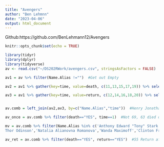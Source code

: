 ---
title: "Avengers"
author: "Ben Lehmnn"
date: "2023-04-06"
output: html_document
---
Github:https://github.com/BenLehmann12/Avengers
```{r setup, include=FALSE}
knitr::opts_chunk$set(echo = TRUE)
```


```{r cars}
library(tidyr)
library(dplyr)
library(tidyverse)
av <- read.csv("~/DS202RWork/avengers.csv", stringsAsFactors = FALSE)

av1 = av %>% filter(Name.Alias !="")  #Get out Empty

av2 = av1 %>% gather(key=time, value=death, c(11,13,15,17,19)) %>% select(Name.Alias, time, death) %>% mutate(time = parse_number(time))

av3 = av1 %>% gather(key=time, value=return, c(12,14,16,18,20)) %>% select(Name.Alias, time, return) %>% mutate(time = parse_number(time))


av.comb = left_join(av2,av3, by=c("Name.Alias","time"))  #Henry Jonathan "Hank" Pym: 5 time
```
```{r}
av_once = av.comb %>% filter(death=="YES", time==1)  #Not 69, 63 died once (36%)

mv = av.comb %>% filter(Name.Alias %in% c('Anthony Edward "Tony" Stark','Robert Bruce Banner','	
Thor Odinson','Natalia Alianovna Romanova','Wanda Maximoff','Clinton Francis Barton'), death=="YES")  #Hawkeye dies 3 times

av_ret = av.comb %>% filter(death=="YES", return=="YES")  #55 Return after they have died

```


